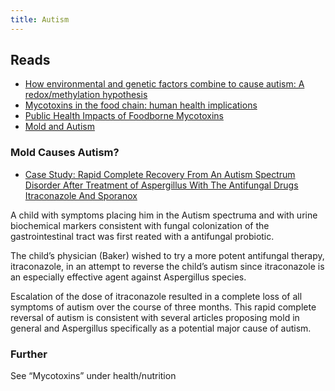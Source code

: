 ```yaml
---
title: Autism
---
```


## Reads

- [How environmental and genetic factors combine to cause autism: A redox/methylation hypothesis](https://pubmed.ncbi.nlm.nih.gov/18031821/)
- [Mycotoxins in the food chain: human health implications](https://pubmed.ncbi.nlm.nih.gov/17392084/)
- [Public Health Impacts of Foodborne Mycotoxins](https://pubmed.ncbi.nlm.nih.gov/24422587/)
- [Mold and Autism](https://www.drbognerhealth.com/blog/general/mold-autism/)

### Mold Causes Autism?

- [Case Study: Rapid Complete Recovery From An Autism Spectrum Disorder After Treatment of Aspergillus With The Antifungal Drugs Itraconazole And Sporanox](https://www.ncbi.nlm.nih.gov/pmc/articles/PMC7572136/)

A child with symptoms placing him in the Autism spectruma and with urine biochemical markers consistent with fungal colonization of the gastrointestinal tract was first reated with a antifungal probiotic.

The child's physician (Baker) wished to try a more potent antifungal therapy, itraconazole, in an attempt to reverse the child's autism since itraconazole is an especially effective agent against Aspergillus species.

Escalation of the dose of itraconazole resulted in a complete loss of all symptoms of autism over the course of three months. This rapid complete reversal of autism is consistent with several articles proposing mold in general and Aspergillus specifically as a potential major cause of autism.

### Further

See "Mycotoxins" under health/nutrition